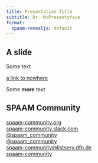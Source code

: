 ```yaml
---
title: Presentation Title
subtitle: Dr. McPresentyface
format:
  spaam-revealjs: default
---
```


## A slide

Some text 

[a link to nowhere](nowhere)

Some **more** text

## SPAAM Community {.center}

<i class="nf nf-cod-home"></i> [spaam-community.org](https://spaam-community.org)  
<i class="nf nf-md-slack"></i> [spaam-community.slack.com](https://spaam-community.slack.com)  
<i class="nf nf-md-twitter"></i> [@spaam_community](https://twitter.com/@spaam_community)  
<i class="nf nf-md-mastodon"></i> [@spaam_community](https://genomic.social/@spaam_community)  
<i class="nf nf-md-email"></i> [spaam-community@listserv.dfn.de](mailto:spaam-community@listserv.dfn.de)  
<i class="nf nf-md-github"></i> [spaam-community](https://github.com/spaam-community)
